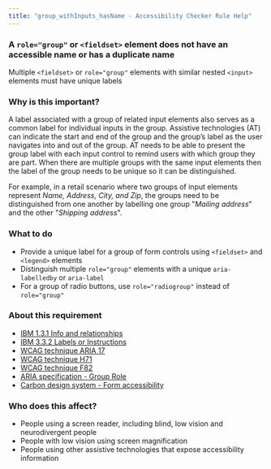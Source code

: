 ```yaml
---
title: "group_withInputs_hasName - Accessibility Checker Rule Help"
---
```


<div className="toolHelp">
<Row>
<Column colLg={16} colMd={8} colSm={4} className="toolHead">

### A `role="group"` or `<fieldset>` element does not have an accessible name or has a duplicate name

<!-- This active message title is NOT used by the Checker, the browser extension uses the active messages: Fail_ or Potential_ message in ...nls/index.ts file instead -->


<div id="locLevel"></div>

<!-- the Checker browser extension displays the rule level, such as Violation, Needs Review, or Recommendation here -->

  
Multiple `<fieldset>` or `role="group"` elements with similar nested `<input>` elements must have unique labels 

<!-- Checker does not display this passive message sub-title, the browser extension displays the 0: message in  ...nls/index.ts file -->

<!-- Note that the messages in the test files must also match the messages from the ...nls/index.ts file instead of message titles here in mdx -->
  

</Column>
</Row>

<Row>
<Column colLg={11} colMd={5} colSm={4} className="toolMain">

  
### Why is this important?

A label associated with a group of related input elements also serves as a common label for individual inputs in the group. 
Assistive technologies (AT) can indicate the start and end of the group and the group’s label as the user navigates into and out of the group.
AT needs to be able to present the group label with each input control to remind users with which group they are part.
When there are multiple groups with the same input elements then the label of the group needs to be unique so it can be distinguished.  

For example, in a retail scenario where two groups of input elements represent _Name, Address, City, and Zip_, 
the groups need to be distinguished from one another by labelling one group "_Mailing address_" and the other "_Shipping address_".   

<div id="locSnippet"></div>


### What to do

* Provide a unique label for a group of form controls using `<fieldset>` and `<legend>` elements  
* Distinguish multiple `role="group"` elements with a unique `aria-labelledby` or `aria-label`  
* For a group of radio buttons, use `role="radiogroup"` instead of `role="group"`  

  
</Column>
<Column colLg={5} colMd={3} colSm={4} className="toolLeft">

### About this requirement

<!-- should only include one requirement and one or more references to techniques and best practices -->
  
* [IBM 1.3.1 Info and relationships](https://www.ibm.com/able/requirements/requirements/#1_3_1)
* [IBM 3.3.2 Labels or Instructions](https://www.ibm.com/able/requirements/requirements/#3_3_2)
* [WCAG technique ARIA 17](https://www.w3.org/WAI/WCAG21/Techniques/aria/ARIA17.html) 
* [WCAG technique H71](https://www.w3.org/TR/WCAG20-TECHS/H71.html)
* [WCAG technique F82](https://www.w3.org/TR/2016/NOTE-WCAG20-TECHS-20161007/F82)
* [ARIA specification - Group Role]( https://www.w3.org/TR/wai-aria-1.2/#group)
* [Carbon design system - Form accessibility](https://www.carbondesignsystem.com/components/form/accessibility/)  


### Who does this affect?

* People using a screen reader, including blind, low vision and neurodivergent people  
* People with low vision using screen magnification  
* People using other assistive technologies that expose accessibility information  

   
</Column>
</Row>
</div>

